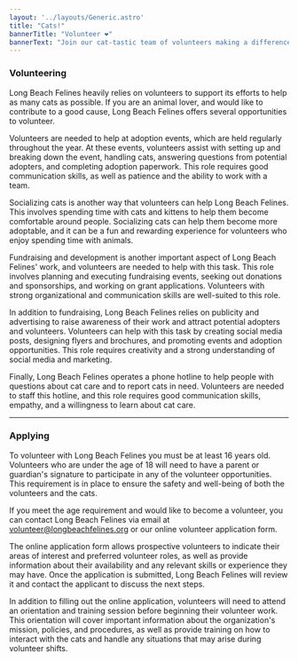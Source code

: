 ```yaml
---
layout: '../layouts/Generic.astro'
title: "Cats!"
bannerTitle: "Volunteer ❤️"
bannerText: "Join our cat-tastic team of volunteers making a difference in the lives of cats"
---
```

### Volunteering

Long Beach Felines heavily relies on volunteers to support its efforts to help as many cats as possible. If you are an animal lover, and would like to contribute to a good cause, Long Beach Felines offers several opportunities to volunteer.

Volunteers are needed to help at adoption events, which are held regularly throughout the year. At these events, volunteers assist with setting up and breaking down the event, handling cats, answering questions from potential adopters, and completing adoption paperwork. This role requires good communication skills, as well as patience and the ability to work with a team.          

Socializing cats is another way that volunteers can help Long Beach Felines. This involves spending time with cats and kittens to help them become comfortable around people. Socializing cats can help them become more adoptable, and it can be a fun and rewarding experience for volunteers who enjoy spending time with animals.

Fundraising and development is another important aspect of Long Beach Felines' work, and volunteers are needed to help with this task. This role involves planning and executing fundraising events, seeking out donations and sponsorships, and working on grant applications. Volunteers with strong organizational and communication skills are well-suited to this role.

In addition to fundraising, Long Beach Felines relies on publicity and advertising to raise awareness of their work and attract potential adopters and volunteers. Volunteers can help with this task by creating social media posts, designing flyers and brochures, and promoting events and adoption opportunities. This role requires creativity and a strong understanding of social media and marketing.

Finally, Long Beach Felines operates a phone hotline to help people with questions about cat care and to report cats in need. Volunteers are needed to staff this hotline, and this role requires good communication skills, empathy, and a willingness to learn about cat care.

---

### Applying

To volunteer with Long Beach Felines you must be at least 16 years old. Volunteers who are under the age of 18 will need to have a parent or guardian's signature to participate in any of the volunteer opportunities. This requirement is in place to ensure the safety and well-being of both the volunteers and the cats.          

If you meet the age requirement and would like to become a volunteer, you can contact Long Beach Felines via email at volunteer@longbeachfelines.org or our online volunteer application form.

The online application form allows prospective volunteers to indicate their areas of interest and preferred volunteer roles, as well as provide information about their availability and any relevant skills or experience they may have. Once the application is submitted, Long Beach Felines will review it and contact the applicant to discuss the next steps.

In addition to filling out the online application, volunteers will need to attend an orientation and training session before beginning their volunteer work. This orientation will cover important information about the organization's mission, policies, and procedures, as well as provide training on how to interact with the cats and handle any situations that may arise during volunteer shifts.
